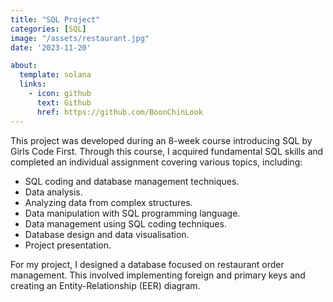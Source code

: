 ```yaml
---
title: "SQL Project"
categories: [SQL]
image: "/assets/restaurant.jpg"
date: '2023-11-20'

about:
  template: solana
  links:
    - icon: github
      text: Github
      href: https://github.com/BoonChinLook
---
```


This project was developed during an 8-week course introducing SQL by Girls Code First. Through this course, I acquired fundamental SQL skills and completed an individual assignment covering various topics, including:

*   SQL coding and database management techniques.
*   Data analysis.
*   Analyzing data from complex structures.
*   Data manipulation with SQL programming language.
*   Data management using SQL coding techniques.
*   Database design and data visualisation.
*   Project presentation.

For my project, I designed a database focused on restaurant order management. This involved implementing foreign and primary keys and creating an Entity-Relationship (EER) diagram.
